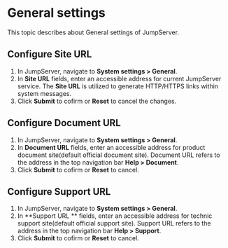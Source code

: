 # General settings
This topic describes about General settings of JumpServer.

## Configure Site URL
1. In JumpServer, navigate to **System settings > General**.
2. In **Site URL** fields, enter an accessible address for current JumpServer service. The **Site URL** is utilized to generate HTTP/HTTPS links within system messages.
3. Click **Submit** to cofirm or **Reset** to cancel the changes.

## Configure Document URL
1. In JumpServer, navigate to **System settings > General**.
2. In **Document URL** fields, enter an accessible address for product document site(default official document site). Document URL refers to the address in the top navigation bar **Help > Document**.
3. Click **Submit** to cofirm or **Reset** to cancel.

## Configure Support URL
1. In JumpServer, navigate to **System settings > General**. 
2. In **Support URL ** fields, enter an accessible address for technic support site(default official support site). Support URL refers to the address in the top navigation bar **Help > Support**.
3. Click **Submit** to cofirm or **Reset** to cancel.